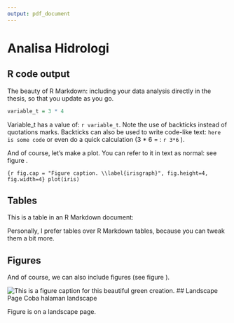 ```yaml
---
output: pdf_document
---
```


# Analisa Hidrologi

## R code output

The beauty of R Markdown: including your data analysis directly in the thesis, so that you update as you go.

```r
variable_t = 3 * 4
```

Variable_t has a value of: `r variable_t`. Note the use of backticks instead of quotations marks. Backticks can also be used to write code-like text: `here is some code` or even do a quick calculation (3 * 6 = : `r 3*6` ).

And of course, let's make a plot. You can refer to it in text as normal: see figure \ref{irisgraph}.

```{r fig.cap = "Figure caption. \\label{irisgraph}", fig.height=4, fig.width=4}
plot(iris)
```


## Tables

This is a \LaTeX  table in an R Markdown document:

\begin{table}
\centering
\caption{This is a table with info}
\label{table-paramvalues}
\begin{tabular}{ p{4cm} p{4cm} p{4cm} }
\hline \\ [-1.5ex]
colname & colname & colname \\ [1ex]
\hline \\ [-1.5ex]
Info & info & info \\ [1ex]
Info & info & info \\ [1ex]
Info & info & info \\ [1ex]
\hline
\end{tabular}
\end{table}

Personally, I prefer \LaTeX tables over R Markdown tables, because you can tweak them a bit more.

## Figures

And of course, we can also include figures (see figure \ref{figurelabel}).

![This is a figure caption for this beautiful green creation. \label{figurelabel}](figure1.png)
## Landscape Page
Coba halaman landscape

Figure \ref{fig:figLand} is on a landscape page.

\begin{landscape}

```{r, include=TRUE, echo=FALSE, message=FALSE, warning=FALSE, fig.height=5.2, fig.width=9.5, fig.align="center", fig.cap="petal versus septal width\\label{fig:figLand}"}

  plot(x=iris$Petal.Width, y=iris$Sepal.Width, xlab="petal", ylab="sepal")

```

\end{landscape}

